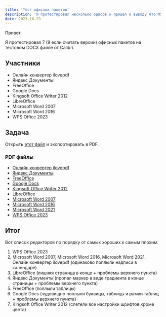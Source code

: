 ```yaml
---
title: 'Тест офисных пакетов'
description: 'Я протестировал несколько офисов и пришел к выводу что MS Office не самый лучший.'
date: 2023-10-29
---
```


Привет.

Я протестировал 7 (9 если считать версии) офисных пакетов на тестовом DOCX файле от Calibri.

## Участники

- Онлайн конвертер ilovepdf
- Яндекс Документы
- FreeOffice
- Google Docs
- Kingsoft Office Writer 2012
- LibreOffice
- Microsoft Word 2007
- Microsoft Word 2016
- WPS Office 2023

## Задача

Открыть [этот файл](/uploads/test-of-offices/testing_file.docx) и экспортировать в PDF.

### PDF файлы

- [Онлайн конвертер ilovepdf](/uploads/test-of-offices/online_converter_ilovepdf.pdf)
- [Яндекс Документы](/uploads/test-of-offices/yandex_docs.pdf)
- [FreeOffice](/uploads/test-of-offices/freeoffice.pdf)
- [Google Docs](/uploads/test-of-offices/google_docs.pdf)
- [Kingsoft Office Writer 2012](/uploads/test-of-offices/kingsoft_office_writer_2012.pdf)
- [LibreOffice](/uploads/test-of-offices/libreoffice.pdf)
- [Microsoft Word 2007](/uploads/test-of-offices/microsoft_word_2007.pdf)
- [Microsoft Word 2016](/uploads/test-of-offices/microsoft_word_2016.pdf)
- [Microsoft Word 2021](/uploads/test-of-offices/microsoft_word_2021.pdf)
- [WPS Office 2023](/uploads/test-of-offices/wps_office_2023.pdf)

## Итог

Вот список редакторов по порядку от самых хороших к самым плохим:

1. WPS Office 2023
2. Microsoft Word 2007, Microsoft Word 2016, Microsoft Word 2021, Онлайн конвертер ilovepdf (одинаково поплыли надписи в календаре)
3. LibreOffice (лишняя страница в конце + проблемы верхнего пункта)
4. Яндекс Документы (пропал маркер в виде градиента в конце страницы + проблемы верхнего пункта)
5. FreeOffice (поплыли таблицы)
6. Google Docs (чудовищно поплыли буквицы, таблицы и рамки таблиц + проблемы верхнего пункта)
7. Kingsoft Office Writer 2012 (слетели все настройки шрифтов кроме цвета)
